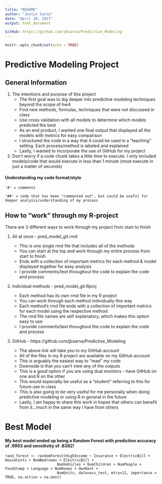 ```yaml
---
title: "README"
author: "Justin Sarna"
date: "April 20, 2017"
output: html_document

GitHub: https://github.com/jbsarna/Predictive_Modeling
---
```


```r
knitr::opts_chunk$set(echo = TRUE)
```

# Predictive Modeling Project

## General Information

1) The intentions and purpose of this project
    + The first goal was to dig deeper into predictive modeling techniques beyond the scope of hw4
    + Find new methods, formulas, techniques that were not discussed in class
    + Use cross validation with all models to determine which models predicted the best
    + As an end product, I wanted one final output that displayed all the models with metrics for easy comparison
    + I structured the code in a way that it could be used in a "teaching" setting. Each process/method is labeled and explained
    + Lastly, I wanted to incorporate the use of GitHub for my project

2) Don't worry if a code chunk takes a little time to execute. I only included models/code that would execute in less than
    1 minute (most execute in just a matter of seconds)

#### Understanding my code format/style

    '#' = comments

    '##' = code that has been "commented out", but could be useful for deeper analysis/understanding of my process

## How to "work" through my R-project

There are 3 different ways to work through my project from start to finish

1) All at once - pred_model_git.rmd
  
    + This is one single rmd file that includes all of the methods
    + You can start at the top and work through my entire process from start to finish
    + Ends with a collection of important metrics for each method & model displayed together for easy analysis
    + I provide comments/text throughout the code to explain the code and process
  
2) Individual methods - pred_model_git.Rproj
  
    + Each method has its own rmd file in my R project
    + You can work through each method individually this way
    + Each method's rmd file ends with a collection of important metrics for each model using the respective method
    + The rmd file names are self explanatory, which makes this option easy to use
    + I provide comments/text throughout the code to explain the code and process


3) GitHub - https://github.com/jbsarna/Predictive_Modeling

    + The above link will take you to my GitHub account
    + All of the files in my R project are available on my GitHub account
    + This is arguably the easiest way to "read" my code
    + Downside is that you can't view any of the outputs
    + This is a good option if you are using dual monitors - have GitHub on one and R on the other
    + This would especially be useful as a "student" referring to this for future use in class
    + This is also going to be very useful for me personally when doing predictive modeling or using R in general in the future
    + Lastly, I am happy to share this work in hopes that others can benefit from it...much in the same way I have from others

# Best Model

#### My best model ended up being a Random Forest with prediction accuracy of .9903 and sensitivity of .8382!

    rand_forest <- randomForest(HighIncome ~ Insurance + ElectricBill + HouseCosts + NumBedrooms + ElectricBill + 
                            NumVehicles + NumChildren + NumPeople + FoodStamp + Language + NumRooms + OwnRent + 
                            NumUnits, data=acs_test, mtry=12, importance = TRUE, na.action = na.omit)
